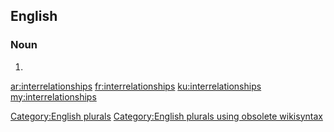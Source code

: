 ==English==

===Noun===
{{head|en}}

# {{plural of|interrelationship}}

[[Category:English plurals]][[Category:English plurals using obsolete wikisyntax]]

[[ar:interrelationships]]
[[fr:interrelationships]]
[[ku:interrelationships]]
[[my:interrelationships]]